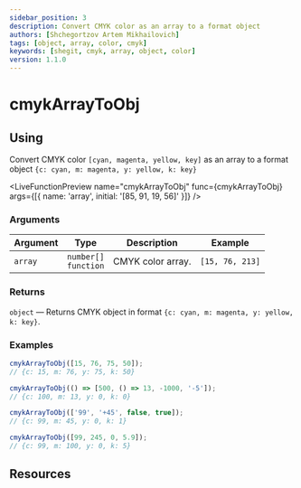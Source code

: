 ```yaml
---
sidebar_position: 3
description: Convert CMYK color as an array to a format object
authors: [Shchegortzov Artem Mikhailovich]
tags: [object, array, color, cmyk]
keywords: [shegit, cmyk, array, object, color]
version: 1.1.0
---
```




# cmykArrayToObj

## Using

Convert CMYK color `[cyan, magenta, yellow, key]` as an array to a format object `{c: cyan, m: magenta, y: yellow, k: key}`

<LiveFunctionPreview
  name="cmykArrayToObj"
  func={cmykArrayToObj}
  args={[{ name: 'array', initial: '[85, 91, 19, 56]' }]}
/>

### Arguments

| Argument | Type                         | Description       | Example         |
| -------- | ---------------------------- | ----------------- | --------------- |
| `array`  | `number[]` <br /> `function` | CMYK color array. | `[15, 76, 213]` |

### Returns

`object` — Returns CMYK object in format `{c: cyan, m: magenta, y: yellow, k: key}`.

### Examples

```js
cmykArrayToObj([15, 76, 75, 50]);
// {c: 15, m: 76, y: 75, k: 50}

cmykArrayToObj(() => [500, () => 13, -1000, '-5']);
// {c: 100, m: 13, y: 0, k: 0}

cmykArrayToObj(['99', '+45', false, true]);
// {c: 99, m: 45, y: 0, k: 1}

cmykArrayToObj([99, 245, 0, 5.9]);
// {c: 99, m: 100, y: 0, k: 5}
```

## Resources

<Resources constants={constants} />
